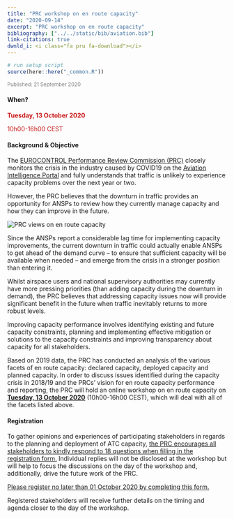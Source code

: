 ```yaml
---
title: "PRC workshop on en route capacity"
date: "2020-09-14"
excerpt: "PRC workshop on en route capacity"
bibliography: ["../../static/bib/aviation.bib"]
link-citations: true
dwnld_i: <i class="fa pru fa-download"></i>
---
```

```r
# run setup script
source(here::here("_common.R"))
```
<small><p style="color:#808080">Published: 21 September 2020</p></small>
<div class="container">
<div class="row align-items-start">
<div class="col-sm-7">

#### When?
<b><p style="color:#c91818">Tuesday, 13 October 2020</p></b>
<p style="color:#c91818">10h00-16h00 CEST</p>

#### Background & Objective
The [EUROCONTROL Performance Review Commission (PRC)](/about/prc/) closely monitors the crisis in the industry caused by COVID19 on the [Aviation Intelligence Portal][aiu_port] and fully understands that traffic is unlikely to experience capacity problems over the next year or two. 

However, the PRC believes that the downturn in traffic provides an opportunity for ANSPs to review how they currently manage capacity and how they can improve in the future.
</div>

<div class="col-sm-5">
<div class="card border-0">
  <img class="card-img-top" src="/images/ert_cap_study.jpg" alt="PRC views on en route capacity">
</div></div></div></div>

<div class="container">
Since the ANSPs report a considerable lag time for implementing capacity improvements, the current downturn in traffic could actually enable ANSPs to get ahead of the demand curve – to ensure that sufficient capacity will be available when needed – and emerge from the crisis in a stronger position than entering it.

Whilst airspace users and national supervisory authorities may currently have more pressing priorities (than adding capacity during the downturn in demand), the PRC believes that addressing capacity issues now will provide significant benefit in the future when traffic inevitably returns to more robust levels.

Improving capacity performance involves identifying existing and future capacity constraints, planning and implementing effective mitigation or solutions to the capacity constraints and improving transparency about capacity for all stakeholders.

Based on 2019 data, the PRC has conducted an analysis of the various facets of en route capacity: declared capacity, deployed capacity and planned capacity. In order to discuss issues identified during the capacity crisis in 2018/19 and the PRCs' vision for en route capacity performance and reporting, the PRC will hold an online workshop on en route capacity on <ins>**Tuesday, 13 October 2020**</ins> (10h00-16h00 CEST), which will deal with all of the facets listed above.

#### Registration
To gather opinions and experiences of participating stakeholders in regards to the planning and deployment of ATC capacity,
<ins>the PRC encourages all stakeholders to kindly respond to 18 questions when filling in the registration form.</ins> 
Individual replies will not be disclosed at the workshop but will help to focus the discussions on the day of the workshop 
and, additionally, drive the future work of the PRC. 

<a href="https://forms.gle/EVb7vEEpHrpwTzAn8" class="btn btn-info" role="button"> Please register <ins>no later than 01 October 2020</ins> by completing this form.</a>

Registered stakeholders will receive further details on the timing and agenda closer to the day of the workshop. 
</div>

[reg_ert_cap_ws]: https://forms.gle/EVb7vEEpHrpwTzAn8 "Registration form PRC en route capacity workshop"
[aiu_port]: https://ansperformance.eu/ "Aviation Intelligence Portal"